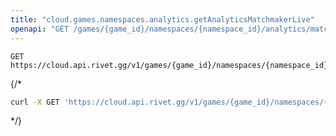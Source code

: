 ```yaml
---
title: "cloud.games.namespaces.analytics.getAnalyticsMatchmakerLive"
openapi: "GET /games/{game_id}/namespaces/{namespace_id}/analytics/matchmaker/live"
---
```


```
GET https://cloud.api.rivet.gg/v1/games/{game_id}/namespaces/{namespace_id}/analytics/matchmaker/live
```


{/*<RequestExample>
```bash curl
curl -X GET 'https://cloud.api.rivet.gg/v1/games/{game_id}/namespaces/{namespace_id}/analytics/matchmaker/live'
```
</RequestExample>*/}

